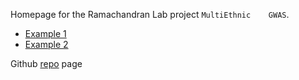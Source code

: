 
Homepage	for	the	Ramachandran	Lab	project	`MultiEthnic	GWAS`.

*	[Example	1][example1]
*	[Example	2][example2]

Github	[repo][gitrepo1]	page

[example1]:	https://mturchin20.github.io/MultiEthnicGWAS/Example1.html
[example2]:	url
[gitrepo1]:	https://github.com/mturchin20/MultiEthnicGWAS


